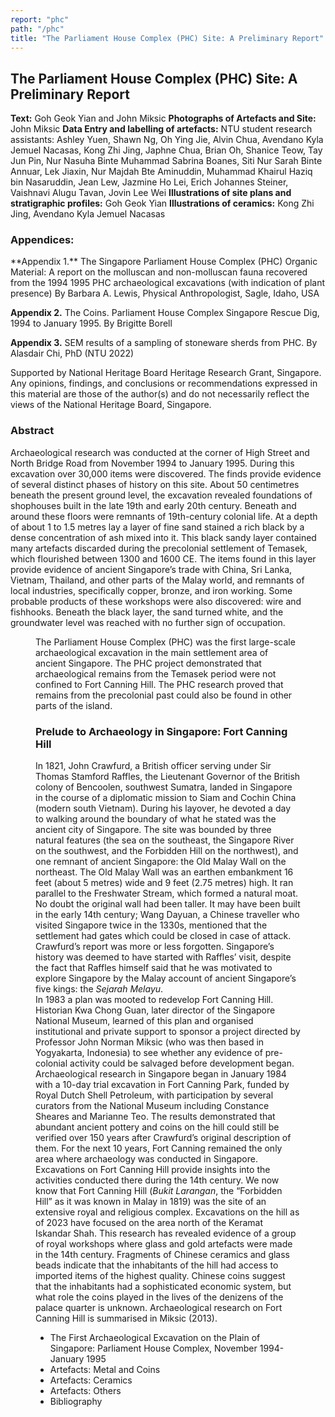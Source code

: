 ```yaml
---
report: "phc"
path: "/phc"
title: "The Parliament House Complex (PHC) Site: A Preliminary Report"
---
```


## The Parliament House Complex (PHC) Site: A Preliminary Report

**Text:** Goh Geok Yian and John Miksic 
**Photographs of Artefacts and Site:** John Miksic 
**Data Entry and labelling of artefacts:** NTU student research assistants: Ashley Yuen, Shawn Ng, Oh Ying Jie, Alvin Chua, Avendano Kyla Jemuel Nacasas, Kong Zhi Jing, Japhne Chua, Brian Oh, Shanice Teow, Tay Jun Pin, Nur Nasuha Binte Muhammad 
Sabrina Boanes, Siti Nur Sarah Binte Annuar, Lek Jiaxin, Nur Majdah Bte Aminuddin, Muhammad Khairul Haziq bin Nasaruddin, Jean Lew, Jazmine Ho Lei, Erich Johannes Steiner, Vaishnavi Alugu Tavan, Jovin Lee Wei 
**Illustrations of site plans and stratigraphic profiles:** Goh Geok Yian 
**Illustrations of ceramics:** Kong Zhi Jing, Avendano Kyla Jemuel Nacasas

### Appendices:

 <BaseLink href="/phc/documents/Appendix1PHCLewisReport.pdf">
**Appendix 1.** The Singapore Parliament House Complex (PHC) Organic Material: A report on the molluscan and non-molluscan fauna recovered from the 1994 1995 PHC archaeological excavations (with indication of plant presence) By Barbara A. Lewis, Physical Anthropologist, Sagle, Idaho, USA</BaseLink>

 <BaseLink href="/phc/documents/Appendix2Borell.pdf">**Appendix 2.** The Coins. Parliament House Complex Singapore Rescue Dig, 1994 to January 1995. By Brigitte Borell</BaseLink>

 <BaseLink href="/phc/documents/Appendix3AlasdairChi.pdf">**Appendix 3.** SEM results of a sampling of stoneware sherds from PHC. By Alasdair Chi, PhD (NTU 2022)</BaseLink>

Supported by National Heritage Board Heritage Research Grant, Singapore. Any opinions, findings, and conclusions or recommendations expressed in this material are those of the author(s) and do not necessarily reflect the views of the National Heritage Board, Singapore. 

### Abstract 
Archaeological research was conducted at the corner of High Street and North Bridge Road from November 1994 to January 1995\. During this excavation over 30,000 items were discovered. The finds provide evidence of several distinct phases of history on this site. About 50 centimetres beneath the present ground level, the excavation revealed foundations of shophouses built in the late 19th and early 20th century. Beneath and around these floors were remnants of 19th-century colonial life. At a depth of about 1 to 1.5 metres lay a layer of fine sand stained a rich black by a dense concentration of ash mixed into it. 
This black sandy layer contained many artefacts discarded during the precolonial settlement of Temasek, which flourished between 1300 and 1600 CE. The items found in this layer provide evidence of ancient Singapore’s trade with China, Sri Lanka, Vietnam, Thailand, and other parts of the Malay world, and remnants of local industries, specifically copper, bronze, and iron working. Some probable products of these workshops were also discovered: wire and fishhooks. Beneath the black layer, the sand turned white, and the groundwater level was reached with no further sign of occupation. 


<Figure
img="Figure-1-PHC-Groundwater-white-sand.jpg"
caption="Figure 1. PHC Groundwater underneath white sand layer"
/>

The Parliament House Complex (PHC) was the first large-scale archaeological excavation in the main settlement area of ancient Singapore. The PHC project demonstrated that archaeological remains from the Temasek period were not confined to Fort Canning Hill. The PHC research proved that remains from the precolonial past could also be found in other parts of the island.


### Prelude to Archaeology in Singapore: Fort Canning Hill
In 1821, John Crawfurd, a British officer serving under Sir Thomas Stamford Raffles, the Lieutenant Governor of the British colony of Bencoolen, southwest Sumatra, landed in Singapore in the course of a diplomatic mission to Siam and Cochin China (modern south Vietnam). During his layover, he devoted a day to walking around the boundary of what he stated was the ancient city of Singapore. The site was bounded by three natural features (the sea on the southeast, the Singapore River on the southwest, and the Forbidden Hill on the northwest), and one remnant of ancient Singapore: the Old Malay Wall on the northeast. The Old Malay Wall was an earthen embankment 16 feet (about 5 metres) wide and 9 feet (2.75 metres) high. It ran parallel to the Freshwater Stream, which formed a natural moat. No doubt the original wall had been taller. It may have been built in the early 14th century; Wang Dayuan, a Chinese traveller who visited Singapore twice in the 1330s, mentioned that the settlement had gates which could be closed in case of attack. 
Crawfurd’s report was more or less forgotten. Singapore’s history was deemed to have started with Raffles’ visit, despite the fact that Raffles himself said that he was motivated to explore Singapore by the Malay account of ancient Singapore’s five kings: the *Sejarah Melayu*. 	 
In 1983 a plan was mooted to redevelop Fort Canning Hill. Historian Kwa Chong Guan, later director of the Singapore National Museum, learned of this plan and organised institutional and private support to sponsor a project directed by Professor John Norman Miksic (who was then based in Yogyakarta, Indonesia) to see whether any evidence of pre-colonial activity could be salvaged before development began. Archaeological research in Singapore began in January 1984 with a 10-day trial excavation in Fort Canning Park, funded by Royal Dutch Shell Petroleum, with participation by several curators from the National Museum including Constance Sheares and Marianne Teo. The results demonstrated that abundant ancient pottery and coins on the hill could still be verified over 150 years after Crawfurd’s original description of them. 
For the next 10 years, Fort Canning remained the only area where archaeology was conducted in Singapore. Excavations on Fort Canning Hill provide insights into the activities conducted there during the 14th century. We now know that Fort Canning Hill (*Bukit Larangan*, the “Forbidden Hill” as it was known in Malay in 1819\) was the site of an extensive royal and religious complex. Excavations on the hill as of 2023 have focused on the area north of the Keramat Iskandar Shah. This research has revealed evidence of a group of royal workshops where glass and gold artefacts were made in the 14th century. Fragments of Chinese ceramics and glass beads indicate that the inhabitants of the hill had access to imported items of the highest quality. Chinese coins suggest that the inhabitants had a sophisticated economic system, but what role the coins played in the lives of the denizens of the palace quarter is unknown. Archaeological research on Fort Canning Hill is summarised in Miksic (2013).

<ul>
<li><BaseLink href="/phc/texts/narrative">The First Archaeological Excavation on the Plain of Singapore: Parliament House Complex, November 1994-January 1995</BaseLink></li>
<li><BaseLink href="/phc/texts/metals">Artefacts: Metal and Coins</BaseLink></li>
<li><BaseLink href="/phc/texts/ceramics">Artefacts: Ceramics</BaseLink></li>
<li><BaseLink href="/phc/texts/others">Artefacts: Others</BaseLink></li>
<li><BaseLink href="/phc/texts/biblio">Bibliography</BaseLink></li>
</ul>

